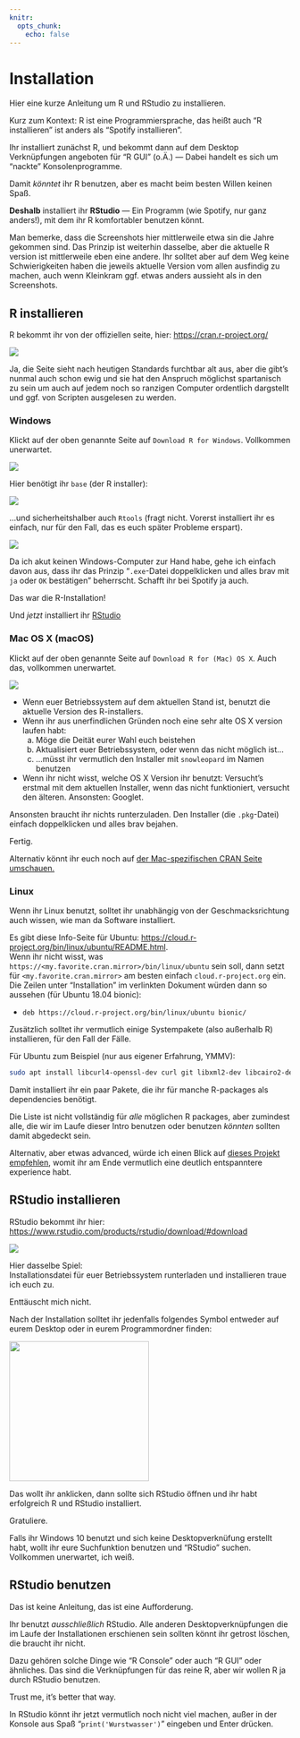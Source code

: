 ```yaml
---
knitr:
  opts_chunk:
    echo: false
---
```


# Installation

Hier eine kurze Anleitung um R und RStudio zu installieren.\

Kurz zum Kontext: R ist eine Programmiersprache, das heißt auch "R installieren" ist anders als "Spotify installieren".

Ihr installiert zunächst R, und bekommt dann auf dem Desktop Verknüpfungen angeboten für "R GUI" (o.Ä.) --- Dabei handelt es sich um "nackte" Konsolenprogramme.\

Damit *könntet* ihr R benutzen, aber es macht beim besten Willen keinen Spaß.\

**Deshalb** installiert ihr **RStudio** --- Ein Programm (wie Spotify, nur ganz anders!), mit dem ihr R komfortabler benutzen könnt.

::: callout-tip
Man bemerke, dass die Screenshots hier mittlerweile etwa sin die Jahre gekommen sind.
Das Prinzip ist weiterhin dasselbe, aber die aktuelle R version ist mittlerweile eben eine andere.
Ihr solltet aber auf dem Weg keine Schwierigkeiten haben die jeweils aktuelle Version vom allen ausfindig zu machen, auch wenn Kleinkram ggf.
etwas anders aussieht als in den Screenshots.
:::

## R installieren

R bekommt ihr von der offiziellen seite, hier: <https://cran.r-project.org/>

![](/images/install_R.png){fig-align="center"}

Ja, die Seite sieht nach heutigen Standards furchtbar alt aus, aber die gibt's nunmal auch schon ewig und sie hat den Anspruch möglichst spartanisch zu sein um auch auf jedem noch so ranzigen Computer ordentlich dargstellt und ggf.
von Scripten ausgelesen zu werden.

### Windows

Klickt auf der oben genannte Seite auf `Download R for Windows`.
Vollkommen unerwartet.

![](images/install_R_windows_1.png){fig-align="center"}

Hier benötigt ihr `base` (der R installer):

![](images/install_R_windows_2.png){fig-align="center"}

...und sicherheitshalber auch `Rtools` (fragt nicht. Vorerst installiert ihr es einfach, nur für den Fall, das es euch später Probleme erspart).

![](images/install_R_windows_3.png){fig-align="center"}

Da ich akut keinen Windows-Computer zur Hand habe, gehe ich einfach davon aus, dass ihr das Prinzip "`.exe`-Datei doppelklicken und alles brav mit `ja` oder `OK` bestätigen" beherrscht.
Schafft ihr bei Spotify ja auch.

Das war die R-Installation!\

Und *jetzt* installiert ihr [RStudio](#rstudio-install)

### Mac OS X (macOS) {#mac}

Klickt auf der oben genannte Seite auf `Download R for (Mac) OS X`. Auch das, vollkommen unerwartet.

![](images/install_R_mac.png){fig-align="center"}

-   Wenn euer Betriebssystem auf dem aktuellen Stand ist, benutzt die aktuelle Version des R-installers.\
-   Wenn ihr aus unerfindlichen Gründen noch eine sehr alte OS X version laufen habt:
    a)  Möge die Deität eurer Wahl euch beistehen
    b)  Aktualisiert euer Betriebssystem, oder wenn das nicht möglich ist...
    c)  ...müsst ihr vermutlich den Installer mit `snowleopard` im Namen benutzen
-   Wenn ihr nicht wisst, welche OS X Version ihr benutzt: Versucht's erstmal mit dem aktuellen Installer, wenn das nicht funktioniert, versucht den älteren. Ansonsten: Googlet.

Ansonsten braucht ihr nichts runterzuladen.
Den Installer (die `.pkg`-Datei) einfach doppelklicken und alles brav bejahen.\

Fertig.

Alternativ könnt ihr euch noch auf [der Mac-spezifischen CRAN Seite umschauen.](https://mac.r-project.org/)

### Linux

Wenn ihr Linux benutzt, solltet ihr unabhängig von der Geschmacksrichtung auch wissen, wie man da Software installiert.

Es gibt diese Info-Seite für Ubuntu: <https://cloud.r-project.org/bin/linux/ubuntu/README.html>.\
Wenn ihr nicht wisst, was `https://<my.favorite.cran.mirror>/bin/linux/ubuntu` sein soll, dann setzt für `<my.favorite.cran.mirror>` am besten einfach `cloud.r-project.org` ein.
Die Zeilen unter "Installation" im verlinkten Dokument würden dann so aussehen (für Ubuntu 18.04 bionic):

-   `deb https://cloud.r-project.org/bin/linux/ubuntu bionic/`

Zusätzlich solltet ihr vermutlich einige Systempakete (also außerhalb R) installieren, für den Fall der Fälle.

Für Ubuntu zum Beispiel (nur aus eigener Erfahrung, YMMV):

``` bash
sudo apt install libcurl4-openssl-dev curl git libxml2-dev libcairo2-dev
```

Damit installiert ihr ein paar Pakete, die ihr für manche R-packages als dependencies benötigt.\

Die Liste ist nicht vollständig für *alle* möglichen R packages, aber zumindest alle, die wir im Laufe dieser Intro benutzen oder benutzen *könnten* sollten damit abgedeckt sein.

Alternativ, aber etwas advanced, würde ich einen Blick auf [dieses Projekt empfehlen](https://eddelbuettel.github.io/r2u/), womit ihr am Ende vermutlich eine deutlich entspanntere experience habt.

## RStudio installieren {#rstudio-install}

RStudio bekommt ihr hier: <https://www.rstudio.com/products/rstudio/download/#download>

![](images/install_rstudio.png){fig-align="center"}

Hier dasselbe Spiel:\
Installationsdatei für euer Betriebssystem runterladen und installieren traue ich euch zu.\

Enttäuscht mich nicht.

Nach der Installation solltet ihr jedenfalls folgendes Symbol entweder auf eurem Desktop oder in eurem Programmordner finden:

![](images/rstudio-ball.png){fig-align="center" width="250"}

Das wollt ihr anklicken, dann sollte sich RStudio öffnen und ihr habt erfolgreich R und RStudio installiert.\

Gratuliere.

Falls ihr Windows 10 benutzt und sich keine Desktopverknüfung erstellt habt, wollt ihr eure Suchfunktion benutzen und "RStudio" suchen.
Vollkommen unerwartet, ich weiß.

## RStudio benutzen

Das ist keine Anleitung, das ist eine Aufforderung.

Ihr benutzt *ausschließlich* RStudio.
Alle anderen Desktopverknüpfungen die im Laufe der Installationen erschienen sein sollten könnt ihr getrost löschen, die braucht ihr nicht.\

Dazu gehören solche Dinge wie "R Console" oder auch "R GUI" oder ähnliches.
Das sind die Verknüpfungen für das reine R, aber wir wollen R ja durch RStudio benutzen.\

Trust me, it's better that way.

In RStudio könnt ihr jetzt vermutlich noch nicht viel machen, außer in der Konsole aus Spaß "`print('Wurstwasser')`" eingeben und Enter drücken.
